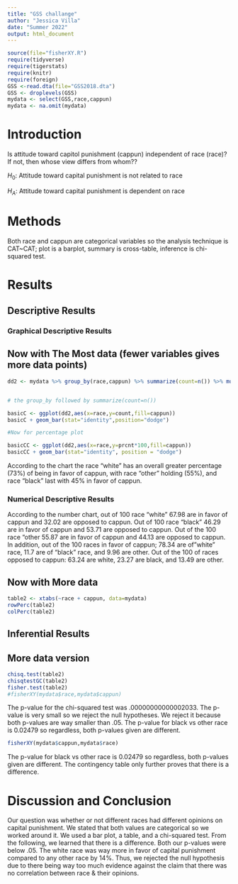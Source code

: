 ```yaml
---
title: "GSS challange"
author: "Jessica Villa"
date: "Summer 2022"
output: html_document
---
```








```r
source(file="fisherXY.R")
require(tidyverse)
require(tigerstats)
require(knitr)
require(foreign)
GSS <-read.dta(file="GSS2018.dta")
GSS <- droplevels(GSS)
mydata <- select(GSS,race,cappun)
mydata <- na.omit(mydata)
```

# Introduction

<!--In this section you explain what you are trying to show.  Where did the data come from?  What is the research or other question you are trying to answer?.  If you skimp in this section expect to be marked down in your grade. Paint a picture of the project a couple of paragraphs is expected!-->

Is attitude toward capitol punishment (cappun) independent of race (race)?
If not, then whose view differs from whom??

$H_0$: Attitude toward capital punishment is not related to race  

$H_A$: Attitude toward capital punishment is dependent on race  


# Methods

<!--Decide on your methods:  use "variable analysis" or other appropriate descriptors.  Make sure to choose at least one graphical method and at least one numerical method. Discuss what data manipulations may be needed for example subsetting or other binning procedures and what sort of graphical displays and inferential tools will be used!-->

Both race and cappun are categorical variables so the analysis technique is CAT~CAT; plot is a barplot, summary is cross-table, inference is chi-squared test.  


# Results

<!--Divide this section into two sub-sections:  One for your descriptive  results and one for your inferential results.!-->

## Descriptive Results

### Graphical Descriptive Results

<!--Graphical results here.  Make sure to show your code.  Provide appropriate labels for axes, giving units if possible, and provide a good title for the graph, too.  Use the graphical results to describe the patterns if any that exist in the data as focused toward the research question. Bottom line is to explain the features of the graph that are relevant to conforming or departing to what is expected by your null hypothesis !-->



## Now with The Most data (fewer variables gives more data points)

```r
dd2 <- mydata %>% group_by(race,cappun) %>% summarize(count=n()) %>% mutate(prcnt=count/sum(count))


# the group_by followed by summarize(count=n())

basicC <- ggplot(dd2,aes(x=race,y=count,fill=cappun))
basicC + geom_bar(stat="identity",position="dodge")

#Now for percentage plot

basicCC <- ggplot(dd2,aes(x=race,y=prcnt*100,fill=cappun)) 
basicCC + geom_bar(stat="identity", position = "dodge")
```

According to the chart the race "white" has an overall greater percentage (73%) of being in favor of cappun, with race "other" holding (55%), and race "black" last with 45% in favor of cappun.  


### Numerical Descriptive Results

<!--Numerical results go here. Use the numerical results to describe the patterns if any that exist in the data as focused toward the research question!-->


According to the number chart, out of 100 race "white" 67.98 are in favor of cappun and 32.02 are opposed to cappun. Out of 100 race "black" 46.29 are in favor of cappun and 53.71 are opposed to cappun. Out of the 100 race "other 55.87 are in favor of cappun and 44.13 are opposed to cappun. In addition, out of the 100 races in favor of cappun; 78.34 are of "white" race, 11.7 are of "black" race, and 9.96 are other. Out of the 100 of races opposed to cappun: 63.24 are white, 23.27 are black, and 13.49 are other.  



## Now with More data

```r
table2 <- xtabs(~race + cappun, data=mydata)
rowPerc(table2)
colPerc(table2)
```



## Inferential Results

<!--State hypothesis clearly.  Make sure your discussion of the inferential test covers all the aspects that the test output produces, such as test statistic, p-value etc.  Make a decision about the null hypothesis, explain the assumptions on which the selected test/procedure was based, and why the chosen procedure satisfys the assumptions and is appropriate to answer the research question!-->

 


## More data version

```r
chisq.test(table2)
chisqtestGC(table2)
fisher.test(table2)
#fisherXY(mydata$race,mydata$cappun)
```

The p-value for the chi-squared test was .00000000000002033. The p-value is very small so we reject the null hypotheses. We reject it because both p-values are way smaller than .05. The p-value for black vs other race is 0.02479 so regardless, both p-values given are different. 

```r
fisherXY(mydata$cappun,mydata$race)
```
The p-value for black vs other race is 0.02479 so regardless, both p-values given are different. The contingency table only further proves that there is a difference. 


# Discussion and Conclusion

Our question was whether or not different races had different opinions on capital punishment. We stated that both values are categorical so we worked around it. We used a bar plot, a table, and a chi-squared test. From the following, we learned that there is a difference. Both our p-values were below .05. The white race was way more in favor of capital punishment compared  to any other race by 14%. Thus, we rejected the null hypothesis due to there being way too much evidence against the claim that there was no correlation between race & their opinions. 

<!--Discussion and conclusion here.  If you found a relationship be sure to consider whether the relationship occurs because one of the variavbles causes the other, or whether they perhasps are related for some other reason.  Watch the chapter 6 videos from the GeorgeTown videos collection.!-->


<!--Discussion and conclusion here.  If you found a relationship be sure to consider whether the relationship occurs because one of the variavbles causes the other, or whether they perhasps are related for some other reason.  Watch the chapter 6 videos from the GeorgeTown videos collection.!-->



  
  

  